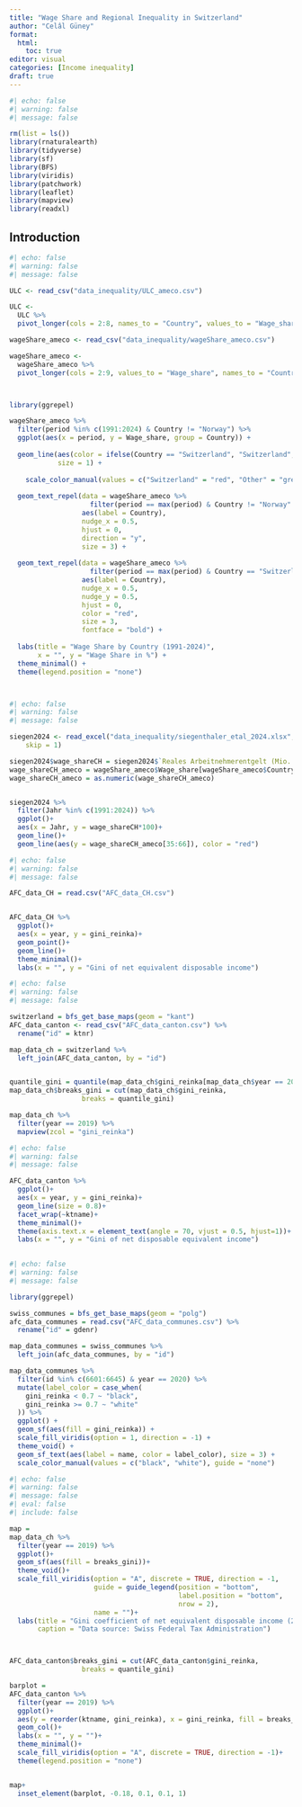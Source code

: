 ```yaml
---
title: "Wage Share and Regional Inequality in Switzerland"
author: "Celâl Güney"
format: 
  html:
    toc: true
editor: visual
categories: [Income inequality]
draft: true
---
```


```r
#| echo: false
#| warning: false
#| message: false

rm(list = ls())
library(rnaturalearth)
library(tidyverse)
library(sf)
library(BFS)
library(viridis)
library(patchwork)
library(leaflet)
library(mapview)
library(readxl)
```

## Introduction


```r
#| echo: false
#| warning: false
#| message: false

ULC <- read_csv("data_inequality/ULC_ameco.csv")

ULC <- 
  ULC %>% 
  pivot_longer(cols = 2:8, names_to = "Country", values_to = "Wage_share")

wageShare_ameco <- read_csv("data_inequality/wageShare_ameco.csv")

wageShare_ameco <- 
  wageShare_ameco %>% 
  pivot_longer(cols = 2:9, values_to = "Wage_share", names_to = "Country")



library(ggrepel)

wageShare_ameco %>%
  filter(period %in% c(1991:2024) & Country != "Norway") %>%
  ggplot(aes(x = period, y = Wage_share, group = Country)) +
  
  geom_line(aes(color = ifelse(Country == "Switzerland", "Switzerland", "Other")),
            size = 1) + 
  
    scale_color_manual(values = c("Switzerland" = "red", "Other" = "grey")) +
  
  geom_text_repel(data = wageShare_ameco %>%
                    filter(period == max(period) & Country != "Norway" & Country != "Switzerland"),
                  aes(label = Country),
                  nudge_x = 0.5,  
                  hjust = 0,      
                  direction = "y", 
                  size = 3) +
  
  geom_text_repel(data = wageShare_ameco %>%
                    filter(period == max(period) & Country == "Switzerland"),
                  aes(label = Country),
                  nudge_x = 0.5,  
                  nudge_y = 0.5,  
                  hjust = 0,      
                  color = "red",  
                  size = 3,       
                  fontface = "bold") +  
  
  labs(title = "Wage Share by Country (1991-2024)",
       x = "", y = "Wage Share in %") +
  theme_minimal() +
  theme(legend.position = "none")  




```


```r
#| echo: false
#| warning: false
#| message: false

siegen2024 <- read_excel("data_inequality/siegenthaler_etal_2024.xlsx", 
    skip = 1)

siegen2024$wage_shareCH = siegen2024$`Reales Arbeitnehmerentgelt (Mio. CHF 2005)`/siegen2024$`Reales BIP (Mio. CHF 2005)`
wage_shareCH_ameco = wageShare_ameco$Wage_share[wageShare_ameco$Country == "Switzerland"]
wage_shareCH_ameco = as.numeric(wage_shareCH_ameco)


siegen2024 %>% 
  filter(Jahr %in% c(1991:2024)) %>% 
  ggplot()+
  aes(x = Jahr, y = wage_shareCH*100)+
  geom_line()+
  geom_line(aes(y = wage_shareCH_ameco[35:66]), color = "red")
```



```r
#| echo: false
#| warning: false
#| message: false

AFC_data_CH = read.csv("AFC_data_CH.csv")


AFC_data_CH %>% 
  ggplot()+
  aes(x = year, y = gini_reinka)+
  geom_point()+
  geom_line()+
  theme_minimal()+
  labs(x = "", y = "Gini of net equivalent disposable income")
```

```r
#| echo: false
#| warning: false
#| message: false

switzerland = bfs_get_base_maps(geom = "kant")
AFC_data_canton <- read_csv("AFC_data_canton.csv") %>% 
  rename("id" = ktnr)

map_data_ch = switzerland %>% 
  left_join(AFC_data_canton, by = "id")


quantile_gini = quantile(map_data_ch$gini_reinka[map_data_ch$year == 2019], probs = seq(0, 1, by = 0.2))
map_data_ch$breaks_gini = cut(map_data_ch$gini_reinka,
                  breaks = quantile_gini)

map_data_ch %>% 
  filter(year == 2019) %>% 
  mapview(zcol = "gini_reinka")
```

```r
#| echo: false
#| warning: false
#| message: false

AFC_data_canton %>% 
  ggplot()+
  aes(x = year, y = gini_reinka)+
  geom_line(size = 0.8)+
  facet_wrap(~ktname)+
  theme_minimal()+
  theme(axis.text.x = element_text(angle = 70, vjust = 0.5, hjust=1))+
  labs(x = "", y = "Gini of net disposable equivalent income")
  

```

```r
#| echo: false
#| warning: false
#| message: false

library(ggrepel)

swiss_communes = bfs_get_base_maps(geom = "polg")
afc_data_communes = read.csv("AFC_data_communes.csv") %>% 
  rename("id" = gdenr)

map_data_communes = swiss_communes %>% 
  left_join(afc_data_communes, by = "id")

map_data_communes %>%
  filter(id %in% c(6601:6645) & year == 2020) %>%
  mutate(label_color = case_when(
    gini_reinka < 0.7 ~ "black",
    gini_reinka >= 0.7 ~ "white"
  )) %>%
  ggplot() +
  geom_sf(aes(fill = gini_reinka)) +
  scale_fill_viridis(option = 1, direction = -1) +
  theme_void() +
  geom_sf_text(aes(label = name, color = label_color), size = 3) +
  scale_color_manual(values = c("black", "white"), guide = "none")


```



```r
#| echo: false
#| warning: false
#| message: false
#| eval: false
#| include: false

map =
map_data_ch %>% 
  filter(year == 2019) %>% 
  ggplot()+
  geom_sf(aes(fill = breaks_gini))+
  theme_void()+
  scale_fill_viridis(option = "A", discrete = TRUE, direction = -1,
                     guide = guide_legend(position = "bottom",
                                          label.position = "bottom",
                                          nrow = 2),
                     name = "")+
  labs(title = "Gini coefficient of net equivalent disposable income (2019)",
       caption = "Data source: Swiss Federal Tax Administration")



AFC_data_canton$breaks_gini = cut(AFC_data_canton$gini_reinka,
                  breaks = quantile_gini)

barplot = 
AFC_data_canton %>% 
  filter(year == 2019) %>% 
  ggplot()+
  aes(y = reorder(ktname, gini_reinka), x = gini_reinka, fill = breaks_gini)+
  geom_col()+
  labs(x = "", y = "")+
  theme_minimal()+
  scale_fill_viridis(option = "A", discrete = TRUE, direction = -1)+
  theme(legend.position = "none")


map+
  inset_element(barplot, -0.18, 0.1, 0.1, 1)
```

